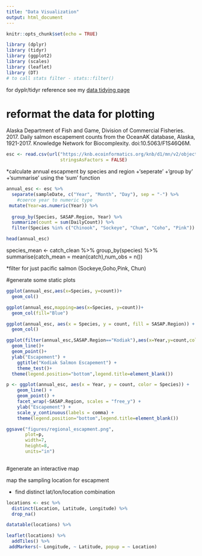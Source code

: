 ```yaml
---
title: "Data Visualization"
output: html_document
---
```


```r
knitr::opts_chunk$set(echo = TRUE)
```

```r
library (dplyr)
library (tidyr)
library (ggplot2)
library (scales)
library (leaflet)
library (DT)
# to call stats filter - stats::filter()
```


for dyplr/tidyr reference see my [data tidying page](https://yiyi063.github.io/arctic_training/data_formating.html)

# reformat the data for plotting

Alaska Department of Fish and Game, Division of Commercial Fisheries. 2017. Daily salmon escapement counts from the OceanAK database, Alaska, 1921-2017. Knowledge Network for Biocomplexity. doi:10.5063/F1S46Q6M. 

```r
esc <- read.csv(url("https://knb.ecoinformatics.org/knb/d1/mn/v2/object/urn%3Auuid%3Af119a05b-bbe7-4aea-93c6-85434dcb1c5e", method = "libcurl"),
                    stringsAsFactors = FALSE)

```

*calculate annual escapment by species and region
+'seperate'
+'group by'
+'summarise' using the 'sum' function

```r
annual_esc <- esc %>% 
  separate(sampleDate, c("Year", "Month", "Day"), sep = "-") %>% 
    #coerce year to numeric type
 mutate(Year=as.numeric(Year)) %>% 
  
  group_by(Species, SASAP.Region, Year) %>% 
  summarize(count = sum(DailyCount)) %>% 
  filter(Species %in% c("Chinook", "Sockeye", "Chum", "Coho", "Pink"))

head(annual_esc)
```


species_mean <-  catch_clean %>% 
  group_by(species) %>% 
  summarise(catch_mean = mean(catch),num_obs = n())


*filter for just pacific salmon (Sockeye,Goho,Pink, Chun)


#generate some static plots

```r
ggplot(annual_esc,aes(x=Species, y=count))+
  geom_col()
```

```r
ggplot(annual_esc,mapping=aes(x=Species, y=count))+
  geom_col(fill="Blue")
```
```r
ggplot(annual_esc, aes(x = Species, y = count, fill = SASAP.Region)) +
  geom_col()
```

```r
ggplot(filter(annual_esc,SASAP.Region=="Kodiak"),aes(x=Year,y=count,color=Species))+
  geom_line()+
  geom_point()+
  ylab("Escapement") +
    ggtitle("Kodiak Salmon Escapement") +
    theme_test()+
  theme(legend.position="bottom",legend.title=element_blank())
```

```r
p <- ggplot(annual_esc, aes(x = Year, y = count, color = Species)) + 
    geom_line() +
    geom_point() +
    facet_wrap(~SASAP.Region, scales = "free_y") +
    ylab("Escapement") +
    scale_y_continuous(labels = comma) +
    theme(legend.position="bottom",legend.title=element_blank())

ggsave("figures/regional_escapment.png", 
       plot=p,
       width=7,
       height=8,
       units="in")
  
```


#generate an interactive map

map the sampling location for escapment 

* find distinct lat/lon/location combination

```r
locations <- esc %>% 
  distinct(Location, Latitude, Longitude) %>% 
  drop_na()
```

```r
datatable(locations) %>% 

```
```r
leaflet(locations) %>% 
  addTiles() %>% 
 addMarkers(~ Longitude, ~ Latitude, popup = ~ Location)
```


